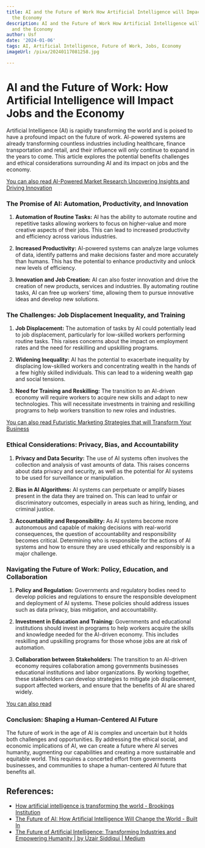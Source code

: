 ```yaml
---
title: AI and the Future of Work How Artificial Intelligence will Impact Jobs and
  the Economy
description: AI and the Future of Work How Artificial Intelligence will Impact Jobs
  and the Economy
author: Usf
date: '2024-01-06'
tags: AI, Artificial Intelligence, Future of Work, Jobs, Economy
imageUrl: /pixa/20240117081258.jpg

---
```

# **AI and the Future of Work: How Artificial Intelligence  will Impact Jobs and the Economy**


Artificial Intelligence (AI) is rapidly transforming the  world  and is poised  to have a profound impact on the future of work. AI-powered systems are  already transforming  countless industries including healthcare, finance transportation  and retail, and their influence will  only continue to expand in the years to come. This article explores the potential benefits challenges and ethical considerations  surrounding AI and its impact on jobs  and the economy.

[You can also read AI-Powered Market Research Uncovering Insights and Driving Innovation](AI-Powered%20Market%20Research%20Uncovering%20Insights%20and%20Driving%20Innovation)


### The Promise of AI: Automation, Productivity, and  Innovation


1. **Automation of  Routine Tasks:** AI has the  ability to automate routine and repetitive  tasks allowing workers to focus on  higher-value and more creative aspects of their jobs. This can lead to increased productivity and efficiency  across various industries.


2. **Increased Productivity:**  AI-powered systems can analyze large volumes of data,  identify patterns and  make  decisions faster and more accurately  than humans. This has the potential to enhance  productivity and unlock new  levels of efficiency.


3. **Innovation and Job Creation:** AI can also foster innovation and  drive the creation of new products, services and  industries. By automating routine tasks, AI can free up workers' time, allowing them to pursue innovative ideas and  develop new solutions.


### The  Challenges: Job Displacement Inequality, and Training


1. **Job  Displacement:** The automation of tasks by AI  could potentially  lead to  job  displacement, particularly for low-skilled workers performing routine tasks. This raises concerns about the impact on employment rates and the need for reskilling  and upskilling programs.


2.  **Widening Inequality:** AI has the potential  to  exacerbate inequality by displacing low-skilled workers and concentrating wealth in the hands of a few highly skilled individuals. This can  lead to a widening wealth gap and social tensions.


3. **Need for Training and Reskilling:** The  transition to an AI-driven economy will  require workers to  acquire new skills and adapt to new technologies. This will necessitate investments in training and reskilling programs to help workers transition to new roles and industries.

[You can also read Futuristic Marketing Strategies that will Transform Your Business](Futuristic%20Marketing%20Strategies%20that%20will%20Transform%20Your%20Business)


### Ethical Considerations: Privacy, Bias, and Accountability


1. **Privacy and Data Security:** The use of AI systems often involves the collection and analysis  of vast amounts of data.  This raises concerns about data  privacy and  security, as well as the potential for AI  systems to be used for surveillance or manipulation.


2. **Bias in AI Algorithms:**  AI systems  can perpetuate or amplify biases present in the data they are trained on. This can lead to unfair  or discriminatory outcomes,  especially in areas such as hiring, lending, and criminal justice.


3. **Accountability and Responsibility:** As AI systems become more autonomous  and capable of making decisions with real-world  consequences,  the question of accountability and responsibility becomes critical. Determining who is responsible for the actions of AI systems  and how to ensure they are used ethically and responsibly is a major challenge.

### Navigating the  Future of Work: Policy, Education, and Collaboration


1. **Policy and Regulation:** Governments and regulatory bodies need to develop policies and regulations to ensure the responsible development and deployment of AI systems. These policies should address issues such as data privacy, bias mitigation, and accountability.


2. **Investment in Education and Training:** Governments and  educational institutions  should invest in programs to help workers acquire the skills and knowledge  needed for the AI-driven economy.  This includes reskilling and upskilling programs for those whose jobs are at risk of automation.


3. **Collaboration  between Stakeholders:** The transition to  an AI-driven economy requires collaboration among governments businesses educational institutions and labor organizations. By working together, these stakeholders can develop strategies to mitigate job displacement, support affected workers, and ensure that the benefits of AI are shared widely.

[You can also  read ]()


### Conclusion: Shaping a Human-Centered AI Future

The future of work in the age of AI is complex and uncertain but it holds both challenges  and opportunities. By addressing the ethical social, and  economic implications of AI, we can create a future where AI serves  humanity, augmenting  our capabilities  and creating a  more sustainable and equitable world. This requires a concerted effort from governments businesses, and communities to  shape a human-centered AI future that benefits all.

## References:
- [How artificial intelligence is transforming the world - Brookings Institution](https://www.brookings.edu/articles/how-artificial-intelligence-is-transforming-the-world/)
- [The Future of AI: How Artificial Intelligence Will Change the World - Built In](https://builtin.com/artificial-intelligence/artificial-intelligence-future)
- [The Future of Artificial Intelligence: Transforming Industries and Empowering Humanity | by Uzair Siddiqui | Medium](https://medium.com/@siddiquiuzair910/the-future-of-artificial-intelligence-transforming-industries-and-empowering-humanity-fc69ecef99a4)
